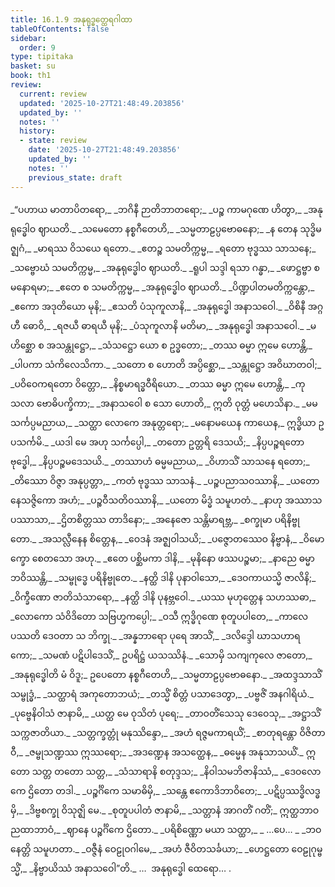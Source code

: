```yaml
---
title: 16.1.9 အနုရုဒ္ဓတ္ထေရဂါထာ
tableOfContents: false
sidebar:
  order: 9
type: tipitaka
basket: su
book: th1
review:
  current: review
  updated: '2025-10-27T21:48:49.203856'
  updated_by: ''
  notes: ''
  history:
  - state: review
    date: '2025-10-27T21:48:49.203856'
    updated_by: ''
    notes: ''
    previous_state: draft
---
```



<ReviewStatus review={frontmatter.review} showDetails={true} />

<HypothesisAnnotation frontmatter={frontmatter} />

<DynamicBreadcrumb />

<Division number="892" book="th1" e="ch" v="19" p="336">

<Paragraph number="1236" type="verses" book="th1">
_“ပဟာယ မာတာပိတရော,_  
_ဘဂိနီ ဉာတိဘာတရော;_  
_ပဉ္စ ကာမဂုဏေ ဟိတွာ,_  
_အနုရုဒ္ဓေါဝ ဈာယတိ._  

</Paragraph>

</Division>
<Division number="893" book="th1" e="ch" v="19" p="336">

<Paragraph number="1237" type="verses" book="th1">
_သမေတော နစ္စဂီတေဟိ,_  
_သမ္မတာဠပ္ပဗောဓနော;_  
_န တေန သုဒ္ဓိမဇ္ဈဂံ,_  
_မာရဿ ဝိသယေ ရတော._  

</Paragraph>

</Division>
<Division number="894" book="th1" e="ch" v="19" p="336">

<Paragraph number="1238" type="verses" book="th1">
_ဧတဉ္စ သမတိက္ကမ္မ,_  
_ရတော ဗုဒ္ဓဿ သာသနေ;_  
_သဗ္ဗောဃံ သမတိက္ကမ္မ,_  
_အနုရုဒ္ဓေါဝ ဈာယတိ._  

</Paragraph>

</Division>
<Division number="895" book="th1" e="ch" v="19" p="336">

<Paragraph number="1239" type="verses" book="th1">
_ရူပါ သဒ္ဒါ ရသာ ဂန္ဓာ,_  
_ဖောဋ္ဌဗ္ဗာ စ မနောရမာ;_  
_ဧတေ စ သမတိက္ကမ္မ,_  
_အနုရုဒ္ဓေါဝ ဈာယတိ._  

</Paragraph>

</Division>
<Division number="896" book="th1" e="ch" v="19" p="336">

<Paragraph number="1240" type="verses" book="th1">
_ပိဏ္ဍပါတမတိက္ကန္တော,_  
_ဧကော အဒုတိယော မုနိ;_  
_ဧသတိ ပံသုကူလာနိ,_  
_အနုရုဒ္ဓေါ အနာသဝေါ._  

</Paragraph>

</Division>
<Division number="897" book="th1" e="ch" v="19" p="336">

<Paragraph number="1241" type="verses" book="th1">
_ဝိစိနီ အဂ္ဂဟီ ဓောဝိ,_  
_ရဇယီ ဓာရယီ မုနိ;_  
_ပံသုကူလာနိ မတိမာ,_  
_အနုရုဒ္ဓေါ အနာသဝေါ._  

</Paragraph>

</Division>
<Division number="898" book="th1" e="ch" v="19" p="336">

<Paragraph number="1242" type="verses" book="th1">
_မဟိစ္ဆော စ အသန္တုဋ္ဌော,_  
_သံသဋ္ဌော ယော စ ဥဒ္ဓတော;_  
_တဿ ဓမ္မာ ဣမေ ဟောန္တိ,_  
_ပါပကာ သံကိလေသိကာ._  

</Paragraph>

</Division>
<Division number="899" book="th1" e="ch" v="19" p="336">

<Paragraph number="1243" type="verses" book="th1">
_သတော စ ဟောတိ အပ္ပိစ္ဆော,_  
_သန္တုဋ္ဌော အဝိဃာတဝါ;_  
_ပဝိဝေကရတော ဝိတ္တော,_  
_နိစ္စမာရဒ္ဓဝီရိယော._  

</Paragraph>

</Division>
<Division number="900" book="th1" e="ch" v="19" p="336">

<Paragraph number="1244" type="verses" book="th1">
_တဿ ဓမ္မာ ဣမေ ဟောန္တိ,_  
_ကုသလာ ဗောဓိပက္ခိကာ;_  
_အနာသဝေါ စ သော ဟောတိ,_  
ဣတိ ဝုတ္တံ မဟေသိနာ._  

</Paragraph>

</Division>
<Division number="901" book="th1" e="ch" v="19" p="336">

<Paragraph number="1245" type="verses" book="th1">
_မမ သင်္ကပ္ပမညာယ,_  
_သတ္ထာ လောကေ အနုတ္တရော;_  
_မနောမယေန ကာယေန,_  
ဣဒ္ဓိယာ ဥပသင်္ကမိ._  

</Paragraph>

</Division>
<Division number="902" book="th1" e="ch" v="19" p="336">

<Paragraph number="1246" type="verses" book="th1">
_ယဒါ မေ အဟု သင်္ကပ္ပေါ,_  
_တတော ဥတ္တရိ ဒေသယိ;_  
_နိပ္ပပဉ္စရတော ဗုဒ္ဓေါ,_  
_နိပ္ပပဉ္စမဒေသယိ._  

</Paragraph>

</Division>
<Division number="903" book="th1" e="ch" v="19" p="336">

<Paragraph number="1247" type="verses" book="th1">
_တဿာဟံ ဓမ္မမညာယ,_  
_ဝိဟာသိံ သာသနေ ရတော;_  
_တိဿော ဝိဇ္ဇာ အနုပ္ပတ္တာ,_  
_ကတံ ဗုဒ္ဓဿ သာသနံ._  

</Paragraph>

</Division>
<Division number="904" book="th1" e="ch" v="19" p="337">

<Paragraph number="1248" type="verses" book="th1">
_ပဉ္စပညာသဝဿာနိ,_  
_ယတော နေသဇ္ဇိကော အဟံ;_  
_ပဉ္စဝီသတိဝဿာနိ,_  
_ယတော မိဒ္ဓံ သမူဟတံ._  

</Paragraph>

</Division>
<Division number="905" book="th1" e="ch" v="19" p="337">

<Paragraph number="1249" type="verses" book="th1">
_နာဟု အဿာသပဿာသာ,_  
_ဌိတစိတ္တဿ တာဒိနော;_  
_အနေဇော သန္တိမာရဗ္ဘ,_  
_စက္ခုမာ ပရိနိဗ္ဗုတော._  

</Paragraph>

</Division>
<Division number="906" book="th1" e="ch" v="19" p="337">

<Paragraph number="1250" type="verses" book="th1">
_အသလ္လီနေန စိတ္တေန,_  
_ဝေဒနံ အဇ္ဈဝါသယိ;_  
_ပဇ္ဇောတဿေဝ နိဗ္ဗာနံ,_  
_ဝိမောက္ခော စေတသော အဟု._  

</Paragraph>

</Division>
<Division number="907" book="th1" e="ch" v="19" p="337">

<Paragraph number="1251" type="verses" book="th1">
_ဧတေ ပစ္ဆိမကာ ဒါနိ,_  
_မုနိနော ဖဿပဉ္စမာ;_  
_နာညေ ဓမ္မာ ဘဝိဿန္တိ,_  
_သမ္ဗုဒ္ဓေ ပရိနိဗ္ဗုတေ._  

</Paragraph>

</Division>
<Division number="908" book="th1" e="ch" v="19" p="337">

<Paragraph number="1252" type="verses" book="th1">
_နတ္ထိ ဒါနိ ပုနာဝါသော,_  
_ဒေဝကာယသ္မိ ဇာလိနိ;_  
_ဝိက္ခီဏော ဇာတိသံသာရော,_  
_နတ္ထိ ဒါနိ ပုနဗ္ဘဝေါ._  

</Paragraph>

</Division>
<Division number="909" book="th1" e="ch" v="19" p="337">

<Paragraph number="1253" type="verses" book="th1">
_ယဿ မုဟုတ္တေန သဟဿဓာ,_  
_လောကော သံဝိဒိတော သဗြဟ္မကပ္ပေါ;_  
_ဝသီ ဣဒ္ဓိဂုဏေ စုတူပပါတေ,_  
_ကာလေ ပဿတိ ဒေဝတာ သ ဘိက္ခု._  

</Paragraph>

</Division>
<Division number="910" book="th1" e="ch" v="19" p="337">

<Paragraph number="1254" type="verses" book="th1">
_အန္နဘာရော ပုရေ အာသိံ,_  
_ဒလိဒ္ဒေါ ဃာသဟာရကော;_  
_သမဏံ ပဋိပါဒေသိံ,_  
ဥပရိဋ္ဌံ ယသဿိနံ._  

</Paragraph>

</Division>
<Division number="911" book="th1" e="ch" v="19" p="337">

<Paragraph number="1255" type="verses" book="th1">
_သောမှိ သကျကုလေ ဇာတော,_  
_အနုရုဒ္ဓေါတိ မံ ဝိဒူ;_  
ဥပေတော နစ္စဂီတေဟိ,_  
_သမ္မတာဠပ္ပဗောဓနော._  

</Paragraph>

</Division>
<Division number="912" book="th1" e="ch" v="19" p="337">

<Paragraph number="1256" type="verses" book="th1">
_အထဒ္ဒသာသိံ သမ္ဗုဒ္ဓံ,_  
_သတ္ထာရံ အကုတောဘယံ;_  
_တသ္မိံ စိတ္တံ ပသာဒေတွာ,_  
_ပဗ္ဗဇိံ အနဂါရိယံ._  

</Paragraph>

</Division>
<Division number="913" book="th1" e="ch" v="19" p="337">

<Paragraph number="1257" type="verses" book="th1">
_ပုဗ္ဗေနိဝါသံ ဇာနာမိ,_  
_ယတ္ထ မေ ဝုသိတံ ပုရေ;_  
_တာဝတိံသေသု ဒေဝေသု,_  
_အဋ္ဌာသိံ သက္ကဇာတိယာ._  

</Paragraph>

</Division>
<Division number="914" book="th1" e="ch" v="19" p="337">

<Paragraph number="1258" type="verses" book="th1">
_သတ္တက္ခတ္တုံ မနုဿိန္ဒော,_  
_အဟံ ရဇ္ဇမကာရယိံ;_  
_စာတုရန္တော ဝိဇိတာဝီ,_  
_ဇမ္ဗုသဏ္ဍဿ ဣဿရော;_  
_အဒဏ္ဍေန အသတ္ထေန,_  
_ဓမ္မေန အနုသာသယိံ._  

</Paragraph>

</Division>
<Division number="915" book="th1" e="ch" v="19" p="337">

<Paragraph number="1259" type="verses" book="th1">
ဣတော သတ္တ တတော သတ္တ,_  
_သံသာရာနိ စတုဒ္ဒသ;_  
_နိဝါသမဘိဇာနိဿံ,_  
_ဒေဝလောကေ ဌိတော တဒါ._  

</Paragraph>

</Division>
<Division number="916" book="th1" e="ch" v="19" p="338">

<Paragraph number="1260" type="verses" book="th1">
_ပဉ္စင်္ဂိကေ သမာဓိမှိ,_  
_သန္တေ ဧကောဒိဘာဝိတေ;_  
_ပဋိပ္ပဿဒ္ဓိလဒ္ဓမှိ,_  
_ဒိဗ္ဗစက္ခု ဝိသုဇ္ဈိ မေ._  

</Paragraph>

</Division>
<Division number="917" book="th1" e="ch" v="19" p="338">

<Paragraph number="1261" type="verses" book="th1">
_စုတူပပါတံ ဇာနာမိ,_  
_သတ္တာနံ အာဂတိံ ဂတိံ;_  
ဣတ္ထဘာဝညထာဘာဝံ,_  
_ဈာနေ ပဉ္စင်္ဂိကေ ဌိတော._  

</Paragraph>

</Division>
<Division number="918" book="th1" e="ch" v="19" p="338">

<Paragraph number="1262" type="verses" book="th1">
_ပရိစိဏ္ဏော မယာ သတ္ထာ,_  
_ …ပေ… _  
_ဘဝနေတ္တိ သမူဟတာ._  

</Paragraph>

</Division>
<Division number="919" book="th1" e="ch" v="19" p="338">

<Paragraph number="1263" type="verses" book="th1">
_ဝဇ္ဇီနံ ဝေဠုဝဂါမေ,_  
_အဟံ ဇီဝိတသင်္ခယာ;_  
_ဟေဋ္ဌတော ဝေဠုဂုမ္ဗသ္မိံ,_  
_နိဗ္ဗာယိဿံ အနာသဝေါ”တိ._  


</Paragraph>
</Division>

<Paragraph number="1264" type="center" book="th1">
…  အနုရုဒ္ဓေါ ထေရော… .
</Paragraph>